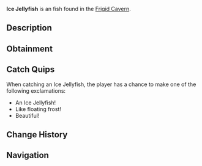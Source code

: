 {{FishInfobox
|image          = Ice Jellyfish.png
|rarity         = Unusual
|sea            = First Sea
|location       = [[Frigid Cavern]]
|sublocation    = 
|sources        = Fishing Rod
|radar_location = 
|xp             = 130
|weather        = 
|time           = 
|season         = Winter
|bait           = 
|base_weight    = 4.5
|base_value     = 280
|weight_range   = 2.5
|base_chance    = 45
|base_resil     = 60
}}
'''Ice Jellyfish''' is an {{Rarity|Unusual}} fish found in the [[Frigid Cavern]].

== Description ==
{{Description|A translucent jellyfish with tentacles that sparkle like icicles in the dim light.|Bestiary Entry}}

== Obtainment ==
{{Description|Drifts through the cavern's larger chambers.|Bestiary Hint}}
{{Fish Availability|
Frigid Cavern
|top_rods      = 
Training Rod\225570.37\175932.71;
Champions Rod\199801.15\96576.41;
Celestial Rod\197014.49\99728.25;
Ice Warpers Rod\194930.19\99290.44;
Rapid Rod\194891.8\124462.83;
Flimsy Rod\183718.23\102005.22;
Fungal Rod\179001.3\109610.37;
Ethereal Prism Rod\178828.03\150974.59;
No-Life Rod\177201.41\133351.05;
Seraphic Rod\175345.2\131954.18;
Leviathan's Fang Rod\172492.91\129807.72;
Fortune Rod\99019.52\92431.5;
Avalanche Rod\189312.64\92237.5;
Depthseeker Rod\188608.98\102932.81;
Verdant Shear Rod\175527.21\112372.23;
Challenger's Rod\160563.48\120830.35;
Rod Of The Forgotten Fang\160031.51\120430.03;
Blazebringer Rod\159046.21\106024.9;
Zeus Rod\157830.88\112316.46;
Volcanic Rod\154043.11\85240.32;
Rod Of The Depths\145266.16\109318.51;
Rod Of The Exalted One\136490.19\102714.25;
Trident Rod\129709.57\94574.56;
Free Spirit Rod\125689.04\94250.74;
Steady Rod\85528.95\48396.76
|recommended   = Training Rod
}}

== Catch Quips ==
When catching an Ice Jellyfish, the player has a chance to make one of the following exclamations:
* An Ice Jellyfish!
* Like floating frost!
* Beautiful!

== Change History ==
{{Change History|{{subst:Current Version}}}}

== Navigation ==
{{Fish Navbox|Frigid Cavern}}